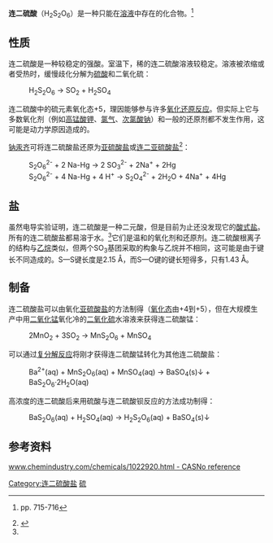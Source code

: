 {{NoteTA|G1=Chemistry}}
{{Chembox
| Watchedfields = changed
| verifiedrevid = 399911197
| ImageFile1 = Dithionic-acid-2D.png
| ImageFile2 = Dithionic-acid-3D-balls.png 
|  ImageAlt2 = Ball-and-stick model of dithionic acid
| IUPACName =  dithionic acid <ref>{{RedBookRef|page=130}}</ref>
| OtherNames = hypodisulfuric acid
|Section1={{Chembox Identifiers
| ChemSpiderID_Ref = {{chemspidercite|correct|chemspider}}
| ChemSpiderID = 25128
| InChI = 1/H2O6S2/c1-7(2,3)8(4,5)6/h(H,1,2,3)(H,4,5,6)
| InChIKey = RMGVZKRVHHSUIM-UHFFFAOYAM
| StdInChI_Ref = {{stdinchicite|correct|chemspider}}
| StdInChI = 1S/H2O6S2/c1-7(2,3)8(4,5)6/h(H,1,2,3)(H,4,5,6)
| StdInChIKey_Ref = {{stdinchicite|correct|chemspider}}
| StdInChIKey = RMGVZKRVHHSUIM-UHFFFAOYSA-N
| CASNo_Ref = {{cascite|changed|??}}
| CASNo = 14970-71-9 
| PubChem = 26985
| ChEBI_Ref = {{ebicite|correct|EBI}}
| ChEBI = 29208
| SMILES = O=S(=O)(O)S(=O)(=O)O
}}
|Section2 = {{Chembox Properties
|   
|   Formula =  H<sub>2</sub>S<sub>2</sub>O<sub>6</sub>
|   MolarMass = 162.142
|   Appearance = 
|   Density = 
|   MeltingPt = 
|   BoilingPt = 
|   Solubility = 
  }}
| Section3 = {{Chembox Hazards
|   MainHazards = 
|   FlashPt = 
|   Autoignition = 
  }}
}}

'''连二硫酸'''（H<sub>2</sub>S<sub>2</sub>O<sub>6</sub>）是一种只能在[[溶液|溶液]]中存在的化合物。<ref name=G&E>{{Greenwood&Earnshaw}} pp. 715-716</ref>

== 性质 ==
连二硫酸是一种较稳定的强酸。室温下，稀的连二硫酸溶液较稳定。溶液被浓缩或者受热时，缓慢歧化分解为[[硫酸|硫酸]]和二氧化硫：

:H<sub>2</sub>S<sub>2</sub>O<sub>6</sub> → SO<sub>2</sub> + H<sub>2</sub>SO<sub>4</sub>

连二硫酸中的硫元素氧化态+5，理因能够参与许多[[氧化还原反应|氧化还原反应]]。但实际上它与多数氧化剂（例如[[高锰酸钾|高锰酸钾]]、[[氯气|氯气]]、[[次氯酸钠|次氯酸钠]]）和一般的还原剂都不发生作用，这可能是动力学原因造成的。

[[钠汞齐|钠汞齐]]可将连二硫酸盐还原为[[亚硫酸盐|亚硫酸盐]]或[[连二亚硫酸盐|连二亚硫酸盐]]<ref>{{cite book|title=《无机化学丛书》第五卷：氧硫硒分族|pages=P166-211-212|author=张青莲|isbn=7-03-002238-6|location=北京|publisher=科学出版社|date=1991年11月}}</ref>：
:S<sub>2</sub>O<sub>6</sub><sup>2-</sup> + 2 Na-Hg → 2 SO<sub>3</sub><sup>2-</sup> + 2Na<sup>+</sup> + 2Hg
:S<sub>2</sub>O<sub>6</sub><sup>2-</sup> + 4 Na-Hg + 4 H<sup>+</sup> → S<sub>2</sub>O<sub>4</sub><sup>2-</sup> + 2H<sub>2</sub>O + 4Na<sup>+</sup> + 4Hg

== 盐 ==
{{main|连二硫酸盐}}
虽然电导实验证明，连二硫酸是一种二元酸，但是目前为止还没发现它的[[酸式盐|酸式盐]]。所有的连二硫酸盐都易溶于水。<ref name=G&E />它们是温和的氧化剂和还原剂。连二硫酸根离子的结构与[[乙烷|乙烷]]类似，但两个SO<sub>3</sub>基团采取的构象与乙烷并不相同，这可能是由于键长不同造成的。S—S键长度是2.15 Å，而S—O键的键长短得多，只有1.43 Å。

== 制备 ==
连二硫酸盐可以由氧化[[亚硫酸盐|亚硫酸盐]]的方法制得（[[氧化态|氧化态]]由+4到+5），但在大规模生产中用[[二氧化锰|二氧化锰]]氧化冷的[[二氧化硫|二氧化硫]]水溶液来获得连二硫酸锰：

:2MnO<sub>2</sub> + 3SO<sub>2</sub> → MnS<sub>2</sub>O<sub>6</sub> + MnSO<sub>4</sub>

可以通过[[复分解反应|复分解反应]]将刚才获得连二硫酸锰转化为其他连二硫酸盐：

:Ba<sup>2+</sup>(aq) + MnS<sub>2</sub>O<sub>6</sub>(aq) + MnSO<sub>4</sub>(aq) → BaSO<sub>4</sub>(s)↓ + BaS<sub>2</sub>O<sub>6</sub>·2H<sub>2</sub>O(aq)

高浓度的连二硫酸后来用硫酸与连二硫酸钡反应的方法成功制得：

:BaS<sub>2</sub>O<sub>6</sub>(aq) + H<sub>2</sub>SO<sub>4</sub>(aq) → H<sub>2</sub>S<sub>2</sub>O<sub>6</sub>(aq) + BaSO<sub>4</sub>(s)↓

== 参考资料 ==
{{reflist}}
[http://www.chemindustry.com/chemicals/1022920.html www.chemindustry.com/chemicals/1022920.html - CASNo reference] {{Wayback|url=http://www.chemindustry.com/chemicals/1022920.html |date=20110716070729 }}

{{氢化合物}}
{{硫化合物}}
{{DEFAULTSORT:Dithionic Acid}}
[[Category:连二硫酸盐|Category:连二硫酸盐]]
[[Category:无机酸|硫]]